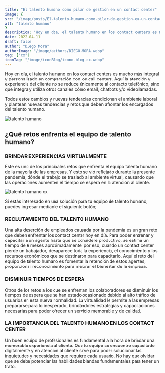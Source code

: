 ```yaml
---
title: "El talento humano como pilar de gestión en un contact center"
image: {
src: "/image/posts/El-talento-humano-como-pilar-de-gestion-en-un-contact-center-1024x576.webp",
alt: "talento humano"
}
description: "Hoy en día, el talento humano en los contact centers es mucho más integral y personalizado en comparación con los call centers. Aquí la atención y experiencia del cliente no se reduce únicamente al contacto telefónico, sino que integra y utiliza otros canales cómo email, chatbots y/o videollamadas."
date: 2022-04-11
draft: false
author: "Diego Mora"
authorImage: "/image/authors/DIEGO-MORA.webp"
tag: ["cx"]
iconTag: "/image/iconBlog/icono-blog-cx.webp"
---
```


Hoy en día, el talento humano en los contact centers es mucho más integral y personalizado en comparación con los call centers. Aquí la atención y experiencia del cliente no se reduce únicamente al contacto telefónico, sino que integra y utiliza otros canales cómo email, chatbots y/o videollamadas.

Todos estos cambios y nuevas tendencias condicionan el ambiente laboral y plantean nuevas tendencias y retos que deben afrontar los encargados del talento humano.

![talento humano](/image/posts/El-talento-humano-como-pilar-de-gestion-en-un-contact-center-1024x576.webp)

## ¿Qué retos enfrenta el equipo de talento humano?
### BRINDAR EXPERIENCIAS VIRTUALMENTE
Este es uno de los principales retos que enfrenta el equipo talento humano de la mayoría de las empresas. Y esto se vió reflejado durante la presente pandemia, dónde el trabajo se trasladó al ambiente virtual, causando que las operaciones aumenten el tiempo de espera en la atención al cliente.

![talento humano cx](/image/posts/front-view-of-human-resources-woman-posing-in-the-office-1536x1025-1-1024x683.webp)

Si estás interesado en una solución para tu equipo de talento humano, puedes ingresar mediante el siguiente botón;

<Link text="¡me interesa un solución!" href="/experiencia-del-cliente" class="px-3 py-2 bg-xkale rounded-lg text-white uppercase shadow-lg"/>

### RECLUTAMIENTO DEL TALENTO HUMANO
Una alta deserción de empleados causada por la pandemia es un gran reto que deben enfrentar los contact center hoy en día. Para poder entrenar y capacitar a un agente hasta que se considere productivo, se estima un tiempo de 6 meses aproximadamente; por eso, cuando un contact center pierde un trabajador, desaparece toda la experiencia, el conocimiento y los recursos económicos que se destinaron para capacitarlo. Aquí el reto del equipo de talento humano es fomentar la retención de estos agentes, proporcionar reconocimiento para mejorar el bienestar de la empresa.  

### DISMINUIR TIEMPOS DE ESPERA 
Otros de los retos a los que se enfrentan los colaboradores es disminuir los tiempos de espera que se han estado ocasionado debido al alto tráfico de usuarios en esta nueva normalidad. La virtualidad le permite a las empresas prepararse para lo inesperado, brindándoles estrategias y capacitaciones necesarias para poder ofrecer un servicio memorable y de calidad.

### LA IMPORTANCIA DEL TALENTO HUMANO EN LOS CONTACT CENTER
Un buen equipo de profesionales es fundamental a la hora de brindar una memorable experiencia al cliente. Que tu equipo se encuentre capacitado digitalmente y en atención al cliente sirve para poder solucionar las inquietudes y necesidades que requiere cada usuario. No hay que olvidar que se debe potenciar las habilidades blandas fundamentales para tener un trato.